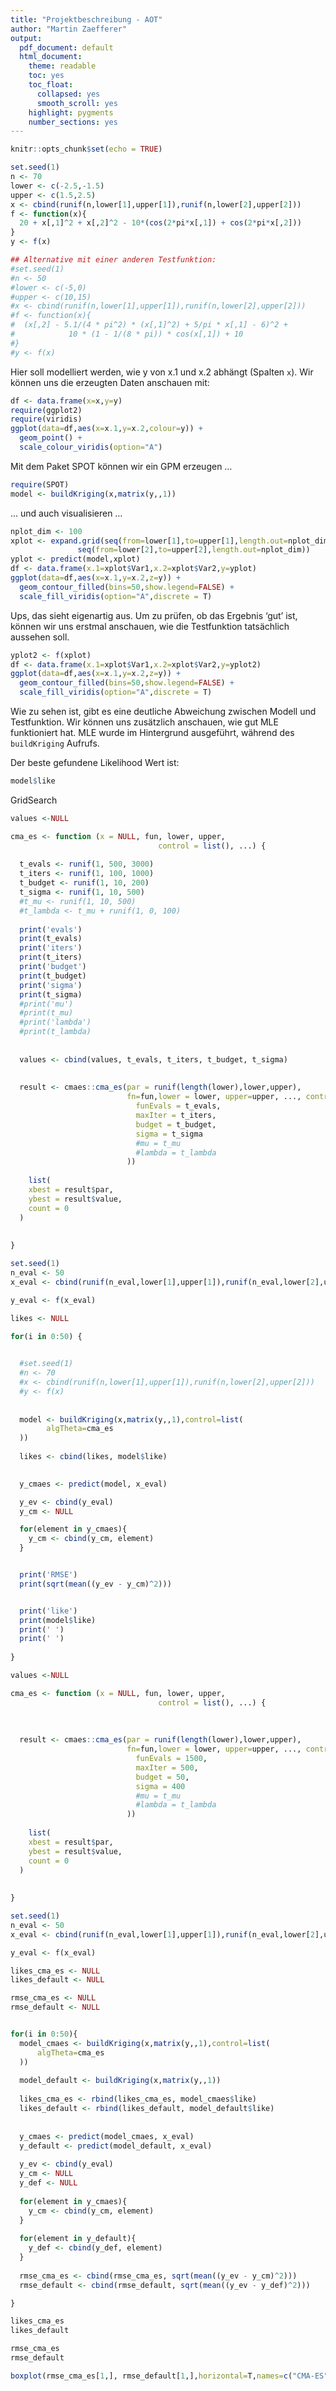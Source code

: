 ```yaml
---
title: "Projektbeschreibung - AOT"
author: "Martin Zaefferer"
output:
  pdf_document: default
  html_document: 
    theme: readable
    toc: yes
    toc_float:
      collapsed: yes
      smooth_scroll: yes
    highlight: pygments
    number_sections: yes
---
```


```r
knitr::opts_chunk$set(echo = TRUE)
```

```r
set.seed(1)
n <- 70
lower <- c(-2.5,-1.5)
upper <- c(1.5,2.5)
x <- cbind(runif(n,lower[1],upper[1]),runif(n,lower[2],upper[2]))
f <- function(x){
  20 + x[,1]^2 + x[,2]^2 - 10*(cos(2*pi*x[,1]) + cos(2*pi*x[,2]))
}
y <- f(x)

## Alternative mit einer anderen Testfunktion:
#set.seed(1)
#n <- 50
#lower <- c(-5,0)
#upper <- c(10,15)
#x <- cbind(runif(n,lower[1],upper[1]),runif(n,lower[2],upper[2]))
#f <- function(x){
#  (x[,2] - 5.1/(4 * pi^2) * (x[,1]^2) + 5/pi * x[,1] - 6)^2 + 
#            10 * (1 - 1/(8 * pi)) * cos(x[,1]) + 10
#}
#y <- f(x)
```

Hier soll modelliert werden, wie y von x.1 und x.2 abhängt (Spalten `x`).
Wir können uns die erzeugten Daten anschauen mit:

```r
df <- data.frame(x=x,y=y)
require(ggplot2)
require(viridis)
ggplot(data=df,aes(x=x.1,y=x.2,colour=y)) +
  geom_point() +
  scale_colour_viridis(option="A")
```

Mit dem Paket SPOT können wir ein GPM erzeugen ...

```r
require(SPOT)
model <- buildKriging(x,matrix(y,,1))
```

... und auch visualisieren ...
```r
nplot_dim <- 100
xplot <- expand.grid(seq(from=lower[1],to=upper[1],length.out=nplot_dim),
               seq(from=lower[2],to=upper[2],length.out=nplot_dim))
yplot <- predict(model,xplot)
df <- data.frame(x.1=xplot$Var1,x.2=xplot$Var2,y=yplot)
ggplot(data=df,aes(x=x.1,y=x.2,z=y)) +
  geom_contour_filled(bins=50,show.legend=FALSE) +
  scale_fill_viridis(option="A",discrete = T)
```

Ups, das sieht eigenartig aus.
Um zu prüfen, ob das Ergebnis 'gut' ist, können wir uns erstmal anschauen, wie die Testfunktion tatsächlich aussehen soll.

```r
yplot2 <- f(xplot)
df <- data.frame(x.1=xplot$Var1,x.2=xplot$Var2,y=yplot2)
ggplot(data=df,aes(x=x.1,y=x.2,z=y)) +
  geom_contour_filled(bins=50,show.legend=FALSE) +
  scale_fill_viridis(option="A",discrete = T)
```
Wie zu sehen ist, gibt es eine deutliche Abweichung zwischen Modell und Testfunktion.
Wir können uns zusätzlich anschauen, wie gut MLE funktioniert hat.
MLE wurde im Hintergrund ausgeführt, während des `buildKriging` 
Aufrufs.

Der beste gefundene Likelihood Wert ist:
```r
model$like
```
GridSearch


```r

values <-NULL

cma_es <- function (x = NULL, fun, lower, upper, 
                                 control = list(), ...) {
  
  t_evals <- runif(1, 500, 3000)
  t_iters <- runif(1, 100, 1000)
  t_budget <- runif(1, 10, 200)
  t_sigma <- runif(1, 10, 500)
  #t_mu <- runif(1, 10, 500)
  #t_lambda <- t_mu + runif(1, 0, 100)
  
  print('evals')
  print(t_evals)
  print('iters')
  print(t_iters)
  print('budget')
  print(t_budget)
  print('sigma')
  print(t_sigma)
  #print('mu')
  #print(t_mu)
  #print('lambda')
  #print(t_lambda)
  
  
  values <- cbind(values, t_evals, t_iters, t_budget, t_sigma)
  
  
  result <- cmaes::cma_es(par = runif(length(lower),lower,upper),
                          fn=fun,lower = lower, upper=upper, ..., control = list(
                            funEvals = t_evals, 
                            maxIter = t_iters, 
                            budget = t_budget,
                            sigma = t_sigma
                            #mu = t_mu
                            #lambda = t_lambda
                          ))
    
    list(
    xbest = result$par, 
    ybest = result$value, 
    count = 0
  )
    
    
}
```



```r
set.seed(1)
n_eval <- 50
x_eval <- cbind(runif(n_eval,lower[1],upper[1]),runif(n_eval,lower[2],upper[2]))

y_eval <- f(x_eval)
```




```r

likes <- NULL

for(i in 0:50) {
  

  #set.seed(1)
  #n <- 70
  #x <- cbind(runif(n,lower[1],upper[1]),runif(n,lower[2],upper[2]))
  #y <- f(x)
  
  
  model <- buildKriging(x,matrix(y,,1),control=list(
        algTheta=cma_es
  ))
  
  likes <- cbind(likes, model$like)

  
  y_cmaes <- predict(model, x_eval)

  y_ev <- cbind(y_eval)
  y_cm <- NULL

  for(element in y_cmaes){
    y_cm <- cbind(y_cm, element)
  }


  print('RMSE')
  print(sqrt(mean((y_ev - y_cm)^2)))


  print('like')
  print(model$like)
  print(' ')
  print(' ')
  
}


```


```r

values <-NULL

cma_es <- function (x = NULL, fun, lower, upper, 
                                 control = list(), ...) {
  
  
  
  result <- cmaes::cma_es(par = runif(length(lower),lower,upper),
                          fn=fun,lower = lower, upper=upper, ..., control = list(
                            funEvals = 1500, 
                            maxIter = 500, 
                            budget = 50,
                            sigma = 400
                            #mu = t_mu
                            #lambda = t_lambda
                          ))
    
    list(
    xbest = result$par, 
    ybest = result$value, 
    count = 0
  )
    
    
}
```



```r
set.seed(1)
n_eval <- 50
x_eval <- cbind(runif(n_eval,lower[1],upper[1]),runif(n_eval,lower[2],upper[2]))

y_eval <- f(x_eval)
```


```r

likes_cma_es <- NULL
likes_default <- NULL

rmse_cma_es <- NULL
rmse_default <- NULL


for(i in 0:50){
  model_cmaes <- buildKriging(x,matrix(y,,1),control=list(
      algTheta=cma_es
  ))
    
  model_default <- buildKriging(x,matrix(y,,1))
  
  likes_cma_es <- rbind(likes_cma_es, model_cmaes$like)
  likes_default <- rbind(likes_default, model_default$like)
  
  
  y_cmaes <- predict(model_cmaes, x_eval)
  y_default <- predict(model_default, x_eval)
  
  y_ev <- cbind(y_eval)
  y_cm <- NULL
  y_def <- NULL
  
  for(element in y_cmaes){
    y_cm <- cbind(y_cm, element)
  }
  
  for(element in y_default){
    y_def <- cbind(y_def, element)
  }
  
  rmse_cma_es <- cbind(rmse_cma_es, sqrt(mean((y_ev - y_cm)^2)))
  rmse_default <- cbind(rmse_default, sqrt(mean((y_ev - y_def)^2)))

}

likes_cma_es
likes_default

rmse_cma_es
rmse_default

```


```r

boxplot(rmse_cma_es[1,], rmse_default[1,],horizontal=T,names=c("CMA-ES","Default"))

```









